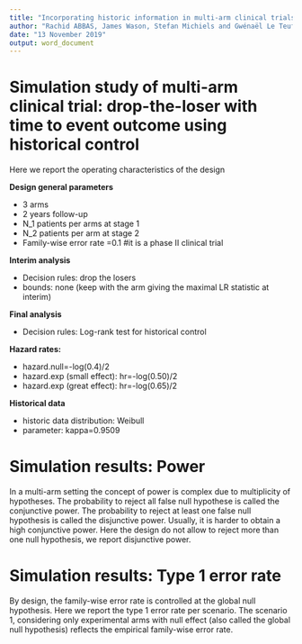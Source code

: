 ---
title: "Incorporating historic information in multi-arm clinical trials for pediatric cancers: drop the losers with historical control group"
author: "Rachid ABBAS, James Wason, Stefan Michiels and Gwénaël Le Teuff"
date: "13 November 2019"
output: word_document
---


# Simulation study of multi-arm clinical trial: drop-the-loser with time to event outcome using historical control 
Here we report the operating characteristics of the design  

__Design general parameters__

* 3 arms
* 2 years follow-up
* N_1 patients per arms at stage 1
* N_2 patients per arm at stage 2
* Family-wise error rate =0.1  #it is a phase II clinical trial

__Interim analysis__

* Decision rules: drop the losers 
* bounds: none (keep with the arm giving the maximal LR statistic at interim)

__Final analysis__

* Decision rules: Log-rank test for historical control

__Hazard rates:__  

* hazard.null=-log(0.4)/2
* hazard.exp (small effect): hr=-log(0.50)/2
* hazard.exp (great effect): hr=-log(0.65)/2

__Historical data__

* historic data distribution: Weibull
* parameter: kappa=0.9509

# Simulation results: Power
In a multi-arm setting the concept of power is complex due to multiplicity of hypotheses. The probability to reject all false null hypothese is called the conjunctive power. The probability to reject at least one false null hypothesis is called the disjunctive power. Usually, it is harder to obtain a high conjunctive power. Here the design do not allow to reject more than one null hypothesis, we report disjunctive power.
 
# Simulation results: Type 1 error rate
By design, the family-wise error rate is controlled at the global null hypothesis. Here we report the type 1 error rate per scenario. The scenario 1, considering only experimental arms with null effect (also called the global null hypothesis) reflects the empirical family-wise error rate. 
